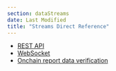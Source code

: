 ```yaml
---
section: dataStreams
date: Last Modified
title: "Streams Direct Reference"
---
```


- [REST API](/data-streams/reference/streams-direct-interface-api)
- [WebSocket](/data-streams/reference/streams-direct-interface-ws)
- [Onchain report data verification](/data-streams/reference/streams-direct-onchain-verification)
